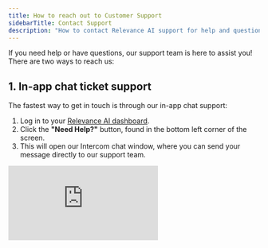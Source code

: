 ```yaml
---
title: How to reach out to Customer Support
sidebarTitle: Contact Support
description: "How to contact Relevance AI support for help and questions."
---
```


If you need help or have questions, our support team is here to assist you! There are two ways to reach us:

## 1. In-app chat ticket support

The fastest way to get in touch is through our in-app chat support:

1. Log in to your [Relevance AI dashboard](https://app.relevanceai.com/).
2. Click the **"Need Help?"** button, found in the bottom left corner of the screen.
3. This will open our Intercom chat window, where you can send your message directly to our support team.


<div
      style={{
        width: '100%',
        position: 'relative',
        paddingTop: '56.25%',
      }}>
      <iframe
        src="https://app.supademo.com/embed/cmaoypy7h187vho3rknrxi022?v_email=EMAIL&embed_v=2"
        frameBorder="0"
        title="Invite a user to a project in Relevance AI"
        allow="clipboard-write"
        webkitallowfullscreen="true"
        mozallowfullscreen="true"
        allowfullscreen
        style={{
          position: 'absolute',
          top: 0,left: 0, width: '100%', height: '100%',
          border: '3px solid #5E43CE',
          borderRadius: '10px',
        }}/>
    </div>

## 2. Email support

If you prefer, you can also email us at:

**[support@relevanceai.com](mailto:support@relevanceai.com)**

---

## Response times

We receive a high volume of customer queries and, at this time, we do not have formal Service Level Agreements (SLAs) in place. However, our team is actively working to respond to every request as quickly as possible. We appreciate your patience and will do our best to assist you promptly.

We also only offer support between 9am - 5pm Sydney time on weekdays at this time. 

---

If you have feedback or suggestions, please let us know through either of the above channels. Thank you for being a part of Relevance AI!
